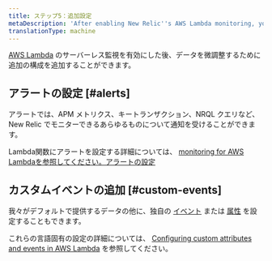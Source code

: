 ```yaml
---
title: ステップ5：追加設定
metaDescription: 'After enabling New Relic''s AWS Lambda monitoring, you can set up alerts and custom events.'
translationType: machine
---
```


[AWS Lambda](/docs/serverless-function-monitoring/aws-lambda-monitoring/enable-lambda-monitoring/enable-aws-lambda-monitoring) のサーバーレス監視を有効にした後、データを微調整するために追加の構成を追加することができます。

## アラートの設定 [#alerts]

アラートでは、APM メトリクス、キートランザクション、NRQL クエリなど、New Relic でモニターできるあらゆるものについて通知を受けることができます。

Lambda関数にアラートを設定する詳細については、 [monitoring for AWS Lambdaを参照してください。アラートの設定](https://discuss.newrelic.com/t/relic-solution-new-relic-monitoring-for-aws-lambda-configuring-alerts/96045)

## カスタムイベントの追加 [#custom-events]

我々がデフォルトで提供するデータの他に、独自の [イベント](/docs/using-new-relic/welcome-new-relic/get-started/glossary#event) または [属性](/docs/using-new-relic/welcome-new-relic/get-started/glossary#attribute) を設定することもできます。

これらの言語固有の設定の詳細については、 [Configuring custom attributes and events in AWS Lambda](https://discuss.newrelic.com/t/configuring-custom-attributes-and-events-in-aws-lambda/96043) を参照してください。
